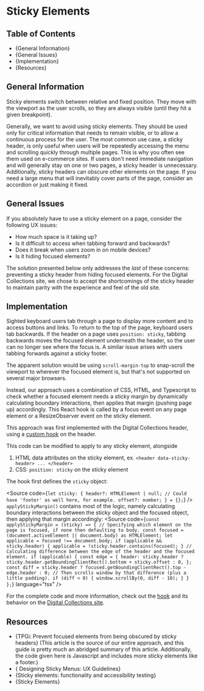 

<Meta title="Accessibility Guide/Sticky Elements" />

# Sticky Elements

## Table of Contents

- {<Link href="#general-information" target="_self">General Information</Link>}
- {<Link href="#general-issues" target="_self">General Issues</Link>}
- {<Link href="#implementation" target="_self">Implementation</Link>}
- {<Link href="#resources" target="_self">Resources</Link>}

## General Information

Sticky elements switch between relative and fixed position. They move with the viewport as the user scrolls, so they are always visible (until they hit a given breakpoint).

Generally, we want to avoid using sticky elements. They should be used only for critical information that needs to remain visible, or to allow a continuous process for the user.
The most common use case, a sticky header, is only useful when users will be repeatedly accessing the menu and scrolling quickly through multiple pages. This is why you often see
them used on e-commerce sites. If users don't need immediate navigation and will generally stay on one or two pages, a sticky header is unnecessary. Additionally, sticky headers can
obscure other elements on the page. If you need a large menu that will inevitably cover parts of the page, consider an accordion or just making it fixed.

## General Issues

If you absolutely have to use a sticky element on a page, consider the following UX issues:

- How much space is it taking up?
- Is it difficult to access when tabbing forward and backwards?
- Does it break when users zoom in on mobile devices?
- Is it hiding focused elements?

The solution presented below only addresses the _last_ of these concerns: preventing a sticky
header from hiding focused elements. For the Digital Collections site, we chose to accept the shortcomings of the sticky header
to maintain parity with the experience and feel of the old site.

## Implementation

Sighted keyboard users tab through a page to display more content and to access buttons and links.
To return to the top of the page, keyboard users tab backwards. If the header on a page uses `position: sticky`,
tabbing backwards moves the focused element underneath the header, so the user can no longer see where the focus is.
A similar issue arises with users tabbing forwards against a sticky footer.

The apparent solution would be using `scroll-margin-top` to snap-scroll the viewport to wherever the focused
element is, but that's not supported on several major browsers.

Instead, our approach uses a combination of CSS, HTML, and Typescript to check whether a focused element needs a sticky margin by
dynamically calculating boundary interactions, then applies that margin (pushing page up) accordingly. This React hook is called by a
focus event on any page element or a ResizeObserver event on the sticky element.

This approach was first implemented with the Digital Collections header, using a [custom hook](https://github.com/NYPL/digital-collections/blob/main/src/hooks/useScrolled.ts) on the header.

This code can be modified to apply to any sticky element, alongside

1. HTML data attributes on the sticky element, ex. `<header data-sticky-header> ... </header>`
2. CSS: `position: sticky` on the sticky element

The hook first defines the `sticky` object:

<Source
  code={`
let sticky: {
header?: HTMLElement | null;
// Could have 'footer' as well here, for example.
offset?: number;
} = {};
`}
/>
`applyStickyMargin()` contains most of the logic, namely calculating boundary interactions
between the sticky object and the focused object, then applying that margin accordingly:
<Source
  code={`
const applyStickyMargin = (sticky) => {
// Specifying which element on the page is focused, if none then defaulting to body.
const focused = (document.activeElement || document.body) as HTMLElement;
let applicable = focused !== document.body;
if (applicable && sticky.header) {
applicable = !sticky.header.contains(focused);
}
// Calculating difference between the edge of the header and the focused element.
if (applicable) {
const edge = {
header: sticky.header
? sticky.header.getBoundingClientRect().bottom + sticky.offset
: 0,
};
const diff = sticky.header
? focused.getBoundingClientRect().top - edge.header
: 0;
// Then scrolls window by that difference (plus a little padding).
if (diff < 0) {
window.scrollBy(0, diff - 10);
}
}
};
`}
  language="tsx"
/>

For the complete code and more information, check out the [hook](https://github.com/NYPL/digital-collections/blob/main/src/hooks/useScrolled.ts) and its behavior on the [Digital Collections site](https://github.com/NYPL/digital-collections).

## Resources

- {<Link href="https://www.tpgi.com/prevent-focused-elements-from-being-obscured-by-sticky-headers/">TPGi: Prevent focused elements from being obscured by sticky headers</Link>}
  (This article is the source of our entire approach, and this guide is pretty much an abridged summary of this article. Additionally, the code given here is Javascript and includes more sticky elements like a footer.)
- {<Link href="https://www.smashingmagazine.com/2023/05/sticky-menus-ux-guidelines/"> Designing Sticky Menus: UX Guidelines</Link>}
- {<Link href="https://technology.blog.gov.uk/2018/05/21/sticky-elements-functionality-and-accessibility-testing/">Sticky elements: functionality and accessibility testing</Link>}
- {<Link href="https://design.gs.com/patterns/sticky-elements">Sticky Elements</Link>}
